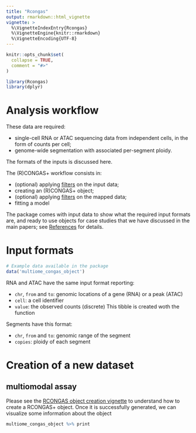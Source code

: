 ```yaml
---
title: "Rcongas"
output: rmarkdown::html_vignette
vignette: >
  %\VignetteIndexEntry{Rcongas}
  %\VignetteEngine{knitr::rmarkdown}
  %\VignetteEncoding{UTF-8}
---
```


```r
knitr::opts_chunk$set(
  collapse = TRUE,
  comment = "#>"
)
```

```r
library(Rcongas)
library(dplyr)
```

# Analysis workflow

These data are required:

- single-cell RNA or ATAC sequencing data from independent cells, in the form of counts per cell;
- genome-wide segmentation with associated per-segment ploidy.

The formats of the inputs is discussed here.

The (R)CONGAS+ workflow consists in:

- (optional) applying [filters](1_create_congas_object.html) on the input data;
- creating an (R)CONGAS+ object;
- (optional) applying [filters](1_create_congas_object.html) on the mapped data;
- fitting a model

The package comes with input data to show what the required input formats are, and ready to use
objects for case studies that we have discussed in the main papers; see [References](../docs/reference/index.html) for details.

# Input formats

```r
# Example data available in the package
data('multiome_congas_object')
```

RNA and ATAC have the same input format reporting:

- `chr`, `from` and `to`: genomic locations of a gene (RNA) or a peak (ATAC)
- `cell`: a cell identifier
- `value`: the observed counts (discrete)
This tibble is created woth the function \code{create_congas_tibble}

Segments have this format:

- `chr`, `from` and `to`: genomic range of the segment
- `copies`: ploidy of each segment



# Creation of a new dataset

## multiomodal assay

Please see the [RCONGAS object creation vignette](1_create_congas_object.html) to understand how to create a RCONGAS+ object. 
Once it is successfully generated, we can visualize some information about the object

```r
multiome_congas_object %>% print
```


<!-- ```{r, fig.width=6, fig.height=6} -->
<!-- # Select the first 5 segments to plot -->
<!-- some_segments = get_input(x, what = "segmentation") %>%  -->
<!--   filter(row_number() < 5) %>%  -->
<!--   pull(segment_id) -->

<!-- plot_data(x, what = 'histogram', segments = some_segments) -->
<!-- ``` -->

<!-- ```{r, fig.width=8, fig.height=4} -->
<!-- plot_data(x, what = 'lineplot') -->
<!-- ``` -->

<!-- ```{r, fig.width=6, fig.height=6} -->
<!-- plot_data(x, what = 'heatmap') -->
<!-- ``` -->


<!-- 
# Datasets

## RNA

```r
# Breast-cancer PDX
data('campbell_bcpdx')
campbell_bcpdx %>% print
```

```r
# Glioblastoma tumour normal
data('patel_gbmtn')
patel_gbmtn %>% print
```

```r
# Hematological bone marrow failure
data('zaho_hemato')
zaho_hemato %>% print
``` 
-->


